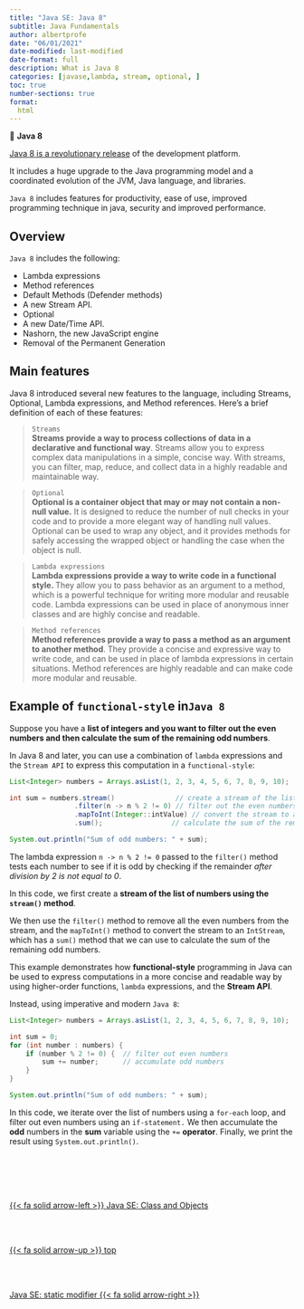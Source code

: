 ```yaml
---
title: "Java SE: Java 8"
subtitle: Java Fundamentals
author: albertprofe
date: "06/01/2021"
date-modified: last-modified
date-format: full
description: What is Java 8
categories: [javase,lambda, stream, optional, ]
toc: true
number-sections: true
format:
  html
---
```


::: {.summary}
📘 **Java 8**

[Java 8 is a revolutionary release](){.external} of the development platform.

It includes a huge upgrade to the Java programming model and a coordinated evolution of the JVM, Java language, and libraries.

``Java 8`` includes features for productivity, ease of use, improved programming technique in java, security and improved performance.
:::


## Overview

``Java 8`` includes the following:

- Lambda expressions
- Method references
- Default Methods (Defender methods)
- A new Stream API.
- Optional
- A new Date/Time API.
- Nashorn, the new JavaScript engine
- Removal of the Permanent Generation


## Main features

Java 8 introduced several new features to the language, including Streams, Optional, Lambda expressions, and Method references. Here's a brief definition of each of these features:

> ``Streams``</br>
**Streams provide a way to process collections of data in a declarative and functional way**. Streams allow you to express complex data manipulations in a simple, concise way. With streams, you can filter, map, reduce, and collect data in a highly readable and maintainable way.

> ``Optional``</br>
**Optional is a container object that may or may not contain a non-null value.** It is designed to reduce the number of null checks in your code and to provide a more elegant way of handling null values. Optional can be used to wrap any object, and it provides methods for safely accessing the wrapped object or handling the case when the object is null.

> ``Lambda expressions``</br>
**Lambda expressions provide a way to write code in a functional style. **They allow you to pass behavior as an argument to a method, which is a powerful technique for writing more modular and reusable code. Lambda expressions can be used in place of anonymous inner classes and are highly concise and readable.

> ``Method references``</br>
**Method references provide a way to pass a method as an argument to another method**. They provide a concise and expressive way to write code, and can be used in place of lambda expressions in certain situations. Method references are highly readable and can make code more modular and reusable.


## Example of ``functional-styl``e in`` Java 8``

Suppose you have a **list of integers and you want to filter out the even numbers and then calculate the sum of the remaining odd numbers**.

In Java 8 and later, you can use a combination of ``lambda`` expressions and the ``Stream API`` to express this computation in a ``functional-style``:

```java
List<Integer> numbers = Arrays.asList(1, 2, 3, 4, 5, 6, 7, 8, 9, 10);

int sum = numbers.stream()               // create a stream of the list of numbers
                .filter(n -> n % 2 != 0) // filter out the even numbers
                .mapToInt(Integer::intValue) // convert the stream to an IntStream
                .sum();                 // calculate the sum of the remaining odd numbers

System.out.println("Sum of odd numbers: " + sum);

```
::: {.column-margin}
The lambda expression ``n -> n % 2 != 0`` passed to the ``filter()`` method tests each number to see if it is odd by checking if the remainder *after division by 2 is not equal to 0*.
:::

In this code, we first create a **stream of the list of numbers using the ``stream()`` method**.

We then use the ``filter()`` method to remove all the even numbers from the stream, and the ``mapToInt()`` method to convert the stream to an ``IntStream``, which has a ``sum()`` method that we can use to calculate the sum of the remaining odd numbers.

This example demonstrates how **functional-style** programming in Java can be used to express computations in a more concise and readable way by using higher-order functions, ``lambda`` expressions, and the **Stream API**.

Instead, using imperative and modern ``Java 8``:


```java
List<Integer> numbers = Arrays.asList(1, 2, 3, 4, 5, 6, 7, 8, 9, 10);

int sum = 0;
for (int number : numbers) {
    if (number % 2 != 0) {  // filter out even numbers
        sum += number;      // accumulate odd numbers
    }
}

System.out.println("Sum of odd numbers: " + sum);

```
::: {.column-margin}
In this code, we iterate over the list of numbers using a ``for-each`` loop, and filter out even numbers using an ``if-statement.`` We then accumulate the **odd** numbers in the **sum** variable using the ``+=`` **operator**. Finally, we print the result using ``System.out.println()``.
:::

<!--- navLinks -->
<br><br>
<div class=row>
<br>
<div class='column left previous'>
<br>
[{{< fa solid arrow-left >}} Java SE: Class and Objects](/javase/se-concepts-objects.qmd)
<br>
</div>
<br>
<div class='column center'>
<br>
[{{< fa solid arrow-up >}} top](#top)
<br>
</div>
<br>
<div class='column right next'>
<br>
[Java SE: static modifier  {{< fa solid arrow-right >}}](/javase/se-concepts-static.qmd)
<br>
</div>
<br>
</div>
